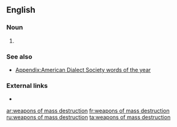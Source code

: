 ==English==

===Noun===
{{head|en|plural|head=[[weapons]] [[of]] [[mass]] [[destruction]]}}

# {{plural of|weapon of mass destruction|lang=en|nocat=1}}

===See also===
* [[Appendix:American Dialect Society words of the year]]

===External links===
* {{pedialite}}

[[ar:weapons of mass destruction]]
[[fr:weapons of mass destruction]]
[[ru:weapons of mass destruction]]
[[ta:weapons of mass destruction]]